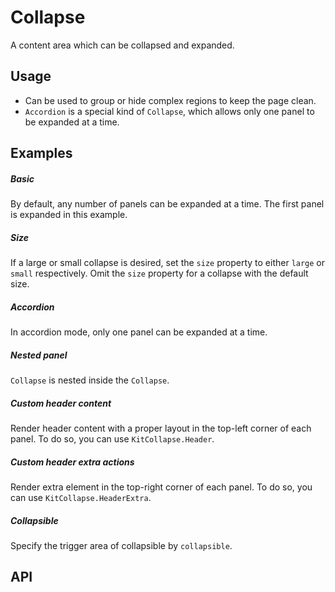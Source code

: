 
<Meta of={KitCollapseStories} />

# Collapse

A content area which can be collapsed and expanded.

## Usage

- Can be used to group or hide complex regions to keep the page clean.
- `Accordion` is a special kind of `Collapse`, which allows only one panel to be expanded at a time.

## Examples

##### Basic

By default, any number of panels can be expanded at a time. The first panel is expanded in this example.

<CustomCanvas content={Exemples.Basic} source={Sources.Basic} id="collapse-basic" />

##### Size

If a large or small collapse is desired, set the `size` property to either `large` or `small` respectively. Omit the `size` property for a collapse with the default size.

<CustomCanvas content={Exemples.Size} source={Sources.Size} id="collapse-size" />

##### Accordion

In accordion mode, only one panel can be expanded at a time.

<CustomCanvas content={Exemples.Accordion} source={Sources.Accordion} id="collapse-acordion" />

##### Nested panel

`Collapse` is nested inside the `Collapse`.

<CustomCanvas content={Exemples.Nested} source={Sources.Nested} id="collapse-nested" />

##### Custom header content

Render header content with a proper layout in the top-left corner of each panel. To do so, you can use `KitCollapse.Header`.

<CustomCanvas content={Exemples.CustomHeaderContent} source={Sources.CustomHeaderContent} id="collapse-custom-header-content" />

##### Custom header extra actions

Render extra element in the top-right corner of each panel. To do so, you can use `KitCollapse.HeaderExtra`.

<CustomCanvas content={Exemples.CustomHeaderExtra} source={Sources.CustomHeaderExtra} id="collapse-custom-header-extra" />

##### Collapsible

Specify the trigger area of collapsible by `collapsible`.

<CustomCanvas content={Exemples.Collapsible} source={Sources.Collapsible} id="collapse-collapsible" />

## API

<Canvas of={KitCollapseStories.Api} />

<Controls of={KitCollapseStories.Api} />